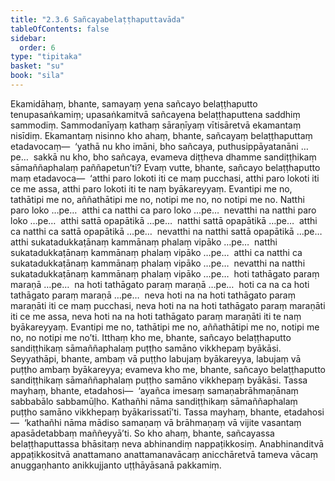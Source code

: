 ```yaml
---
title: "2.3.6 Sañcayabelaṭṭhaputtavāda"
tableOfContents: false
sidebar:
  order: 6
type: "tipitaka"
basket: "su"
book: "sila"
---
```



<DynamicBreadcrumb />

<Division number="179" book="sila">

<Paragraph number="258" book="sila">
Ekamidāhaṃ, bhante, samayaṃ yena sañcayo belaṭṭhaputto tenupasaṅkamiṃ; upasaṅkamitvā sañcayena belaṭṭhaputtena saddhiṃ sammodiṃ. Sammodanīyaṃ kathaṃ sāraṇīyaṃ vītisāretvā ekamantaṃ nisīdiṃ. Ekamantaṃ nisinno kho ahaṃ, bhante, sañcayaṃ belaṭṭhaputtaṃ etadavocaṃ—  ‘yathā nu kho imāni, bho sañcaya, puthusippāyatanāni …pe…  sakkā nu kho, bho sañcaya, evameva diṭṭheva dhamme sandiṭṭhikaṃ sāmaññaphalaṃ paññapetun’ti?
</Paragraph>

</Division>
<Division number="180" book="sila">

<Paragraph number="259" book="sila">
Evaṃ vutte, bhante, sañcayo belaṭṭhaputto maṃ etadavoca—  ‘atthi paro lokoti iti ce maṃ pucchasi, atthi paro lokoti iti ce me assa, atthi paro lokoti iti te naṃ byākareyyaṃ. Evantipi me no, tathātipi me no, aññathātipi me no, notipi me no, no notipi me no. Natthi paro loko …pe…  atthi ca natthi ca paro loko …pe…  nevatthi na natthi paro loko …pe…  atthi sattā opapātikā …pe…  natthi sattā opapātikā …pe…  atthi ca natthi ca sattā opapātikā …pe…  nevatthi na natthi sattā opapātikā …pe…  atthi sukatadukkaṭānaṃ kammānaṃ phalaṃ vipāko …pe…  natthi sukatadukkaṭānaṃ kammānaṃ phalaṃ vipāko …pe…  atthi ca natthi ca sukatadukkaṭānaṃ kammānaṃ phalaṃ vipāko …pe…  nevatthi na natthi sukatadukkaṭānaṃ kammānaṃ phalaṃ vipāko …pe…  hoti tathāgato paraṃ maraṇā …pe…  na hoti tathāgato paraṃ maraṇā …pe…  hoti ca na ca hoti tathāgato paraṃ maraṇā …pe…  neva hoti na na hoti tathāgato paraṃ maraṇāti iti ce maṃ pucchasi, neva hoti na na hoti tathāgato paraṃ maraṇāti iti ce me assa, neva hoti na na hoti tathāgato paraṃ maraṇāti iti te naṃ byākareyyaṃ. Evantipi me no, tathātipi me no, aññathātipi me no, notipi me no, no notipi me no’ti.
</Paragraph>

</Division>
<Division number="181" book="sila">

<Paragraph number="260" book="sila">
Itthaṃ kho me, bhante, sañcayo belaṭṭhaputto sandiṭṭhikaṃ sāmaññaphalaṃ puṭṭho samāno vikkhepaṃ byākāsi. Seyyathāpi, bhante, ambaṃ vā puṭṭho labujaṃ byākareyya, labujaṃ vā puṭṭho ambaṃ byākareyya; evameva kho me, bhante, sañcayo belaṭṭhaputto sandiṭṭhikaṃ sāmaññaphalaṃ puṭṭho samāno vikkhepaṃ byākāsi. Tassa mayhaṃ, bhante, etadahosi—  ‘ayañca imesaṃ samaṇabrāhmaṇānaṃ sabbabālo sabbamūḷho. Kathañhi nāma sandiṭṭhikaṃ sāmaññaphalaṃ puṭṭho samāno vikkhepaṃ byākarissatī’ti. Tassa mayhaṃ, bhante, etadahosi—  ‘kathañhi nāma mādiso samaṇaṃ vā brāhmaṇaṃ vā vijite vasantaṃ apasādetabbaṃ maññeyyā’ti. So kho ahaṃ, bhante, sañcayassa belaṭṭhaputtassa bhāsitaṃ neva abhinandiṃ nappaṭikkosiṃ. Anabhinanditvā appaṭikkositvā anattamano anattamanavācaṃ anicchāretvā tameva vācaṃ anuggaṇhanto anikkujjanto uṭṭhāyāsanā pakkamiṃ.
</Paragraph>
</Division>